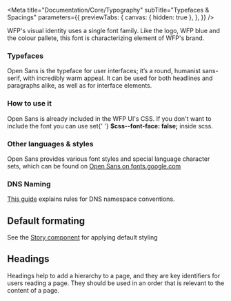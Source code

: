
<Meta
  title="Documentation/Core/Typography"
  subTitle="Typefaces & Spacings"
  parameters={{
    previewTabs: {
      canvas: { hidden: true },
    },
  }}
/>

WFP's visual identity uses a single font family. Like the logo,
WFP blue and the colour pallete, this font is characterizing element of WFP's brand.

### Typefaces

Open Sans is the typeface for user interfaces; it’s a round, humanist
sans-serif, with incredibly warm appeal. It can be used for both headlines and
paragraphs alike, as well as for interface elements.

### How to use it

Open Sans is already included in the WFP UI's CSS. If you don't want to
include the font you can use set{' '}
**\$css--font-face: false;** inside scss.

### Other languages & styles

Open Sans provides various font styles and special language character sets,
which can be found on [Open Sans on fonts.google.com](https://fonts.google.com/specimen/Open+Sans)

### DNS Naming

[This guide](https://newgo.wfp.org/documents/dns-conventions/) explains rules for DNS namespace conventions.

## Default formating

See the [Story component](?path=/docs/components-content-related-story--story-text) for applying default styling

## Headings

Headings help to add a hierarchy to a page, and they are key identifiers for
users reading a page. They should be used in an order that is relevant to the
content of a page.

<Typography />
